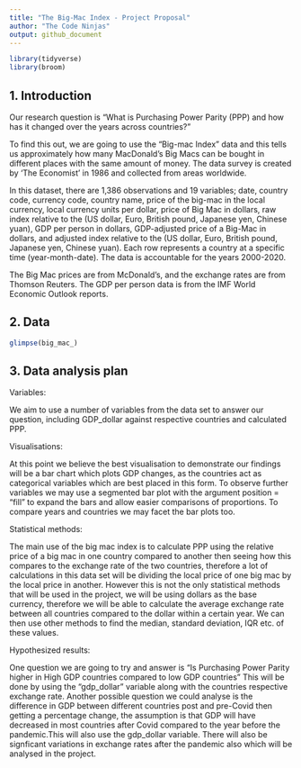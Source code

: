 ```yaml
---
title: "The Big-Mac Index - Project Proposal"
author: "The Code Ninjas"
output: github_document
---
```


```r
library(tidyverse)
library(broom)
```

## 1. Introduction

Our research question is “What is Purchasing Power Parity (PPP) and how has it changed over the years across countries?” 

To find this out, we are going to use the “Big-mac Index” data and this tells us approximately how many MacDonald's Big Macs can be bought in different places with the same amount of money. The data survey is created by ‘The Economist’ in 1986 and collected from areas worldwide. 

In this dataset, there are 1,386 observations and 19 variables; date, country code, currency code, country name, price of the big-mac in the local currency, local currency units per dollar, price of Big Mac in dollars, raw index relative to the (US dollar, Euro, British pound, Japanese yen, Chinese yuan), GDP per person in dollars, GDP-adjusted price of a Big-Mac in dollars, and adjusted index relative to the (US dollar, Euro, British pound, Japanese yen, Chinese yuan). Each row represents a country at a specific time (year-month-date). The data is accountable for the years 2000-2020.

The Big Mac prices are from McDonald’s, and the exchange rates are from Thomson Reuters. The GDP per person data is from the IMF World Economic Outlook reports.


## 2. Data

```r

glimpse(big_mac_)

```


## 3. Data analysis plan

Variables:

We aim to use a number of variables from the data set to answer our question, including GDP_dollar against respective countries and calculated PPP. 

Visualisations:

At this point we believe the best visualisation to demonstrate our findings will be a bar chart which plots GDP changes, as the countries act as categorical variables which are best placed in this form. To observe further variables we may use a segmented bar plot with the argument position = "fill" to expand the bars and allow easier comparisons of proportions. To compare years and countries we may facet the bar plots too.

Statistical methods:

The main use of the big mac index is to calculate PPP using the relative price of a big mac in one country compared to another then seeing how this compares to the exchange rate of the two countries, therefore a lot of calculations in this data set will be dividing the local price of one big mac by the local price in another. However this is not the only statistical methods that will be used in the project, we will be using dollars as the base currency, therefore we will be able to calculate the average exchange rate between all countries compared to the dollar within a certain year. We can then use other methods to find the median, standard deviation, IQR etc. of these values.

Hypothesized results:

One question we are going to try and answer is "Is Purchasing Power Parity higher in High GDP countries compared to low GDP countries" This will be done by using the "gdp_dollar" variable along with the countries respective exchange rate.
Another possible question we could analyse is the difference in GDP between different countries post and pre-Covid then getting a percentage change, the assumption is that GDP will have decreased in most countries after Covid compared to the year before the pandemic.This will also use the gdp_dollar variable.
There will also be signficant variations in exchange rates after the pandemic also which will be analysed in the project.





